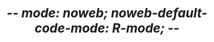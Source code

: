 % -*- mode: noweb; noweb-default-code-mode: R-mode; -*-
\documentclass[english, a4paper, 10pt, headings=small, DIV11]{scrartcl}
\usepackage[utf8]{inputenc} % Sweave doesn't find the encoding definition in vignettes.defs
\SweaveInput{vignettes.defs}
\SweaveOpts{prefix.string=plotting-fig-}
\usepackage{longtable}
\usepackage{array}

\hypersetup{pdftitle={plotting},
 pdfauthor={C. Beleites},
 pdfsubject={Introduction on the hyperSpec plotting functions},
 pdfkeywords={hyperSpec}}

% \VignetteIndexEntry{plotting: graphical manual of hyperSpec's plotting functions}
% \VignetteKeywords{hyperspec}
% \VignettePackage{hyperSpec}
% \VignetteDepends{latticeExtra, tripack, deldir, rgl, ggplot2}

\newcommand{\plottab}[2]{
\vspace{1ex}\tabularnewline
  \multicolumn{2}{l}{\textbf{#1}}\tabularnewline\nopagebreak
\vtop{%
  \vskip-0.9\baselineskip
  \hbox{%
    \includegraphics[width = .40\textwidth]{plotting-fig--#2}%
  }%
} &
}
\begin{document}
\SweaveOpts{concordance=TRUE}
\newlength{\plotcol}
\newlength{\textcol}
\setlength{\plotcol}{0.4\textwidth}
\setlength{\textcol}{\textwidth}
\addtolength{\textcol}{-\plotcol}
\title{\Rpackage{hyperSpec} Plotting functions }
\maketitle
% \warnbox{Vignette under Development}{
% This file is currently undergoing a thorough revision. Changes may happen frequently.
% }
\warnbox{Reproducing the Examples in this Vignette}{
All spectra used in this manual are installed automatically with \phy.

Note that some definitions are executed in \texttt{vignette.defs}, and others invisibly at the
beginning of the file in order to have the code as similar as possible to interactive sessions.
}

\tableofcontents{}

\warnbox[blue!50!black]{Suggested Packages}{
\begin{labeling}{latticeExtra}
<<check-required, echo = FALSE, results = tex>>=
msg <- function (...) system (sprintf ("echo '%s'", paste (...)))

required.pkgs <- c("latticeExtra", "deldir", "rgl", "ggplot2")

dummies <- check.req.pkg ("latticeExtra", griderrors = "panel.levelplot.points",
                          hynsgrid = "plotvoronoi")
for (i in seq_along (dummies))
  eval (dummies [[i]])

check.req.pkg ("deldir", hynsgrid = "plotvoronoi")

for (p in required.pkgs [! required.pkgs %in% c("latticeExtra", "deldir")])
  check.req.pkg (p, donothing = "")
@
\end{labeling}
In addition \Rpackage{tripack}, and \Rpackage{latticist} are mentioned, but not
used in this vignette.
}
\section*{Preliminary Calculations}
For some plots of the \Robject{chondro} dataset, the pre-processed spectra and their cluster
averages $\pm$ one standard deviation are more suitable:
<<preproc-chondro>>=
chondro.preproc <- chondro - spc.fit.poly.below (chondro)
chondro.preproc <- chondro.preproc / rowMeans (chondro)
chondro.preproc <- chondro.preproc - quantile (chondro.preproc, 0.05)

cluster.cols <- c ("dark blue", "orange", "#C02020")
cluster.meansd <- aggregate (chondro.preproc, chondro$clusters, mean_pm_sd)
cluster.means  <- aggregate (chondro.preproc, chondro$clusters, mean)
@
For details about the pre-processing, please refer to the example work flow in \verb+vignette ("chondro")+, or the help \verb+? chondro+.

\section{Predefined functions}
\Rpackage{hyperSpec} comes with 6 major predefined plotting functions.

\begin{labeling}{\Rfunction{levelplot}}
\item[\Rfunction{plot}] main switchyard for most plotting tasks
\item[\Rfunction{levelplot}] \chy has a method for \Rpackage{lattice}\Sexpr{cite.pkg ("lattice")} function \Rfunction{levelplot}
\vspace*{1em}
\item[\Rfunction{plotspc}] plots spectra
\item[\Rfunction{plotmat}] plots the spectra matrix
\item[\Rfunction{plotc}] calibration plot, time series, depth profile\\
  \Rfunction{plotc} is a \Rpackage{lattice} function
\item[\Rfunction{plotmap}] more specialized version of \Rfunction{levelplot} for map or image plots.\\
  \Rfunction{plotmap} is a \Rpackage{lattice} function
\item[\Rfunction{plotvoronoi}] more specialized version of \Rfunction{plotmap} that produces Voronoi tesselations.\\
  \Rfunction{plotvoronoi} is a \Rpackage{lattice} function
\end{labeling}

\Rcode{plotmap}, \Rfunction{plotvoronoi}, and \Rcode{levelplot} are \Rpackage{lattice} functions.
Therefore, in loops, functions, Sweave chunks, etc. the lattice object needs to be printed explicitly
by e.\,g. \Rcode{print (plotmap (object))}
(\href{http://cran.r-project.org/doc/FAQ/R-FAQ.html#Why-do-lattice_002ftrellis-graphics-not-work_003f}{R
  FAQ: Why do lattice/trellis graphics not work?}).


\setkeys{Gin}{width = \textwidth}

\begin{longtable}{@{}p{\plotcol} p{\textcol}}
\plottab{plotspc}{plotspc}
plots the spectra, \ie the intensities \Rcode{\$spc} over the wavelengths \Rcode{@wavelength}.
<<plotspc, fig = TRUE, width = 4, height = 2.6, include = FALSE >>=
plotspc (flu)
@
\\
\plottab{plotmat}{plotmat-flu}
plots the spectra, \ie the colour coded intensities \Rcode{\$spc} over the wavelengths \Rcode{@wavelength} and the row number.
<<plotmat-flu, fig = TRUE, width = 4, height = 2.6, include = FALSE >>=
plotmat (flu)
@
\\\plottab{plotc}{plotflu}
    plots an intensity over a single other data column, \eg
    \begin{itemize}
    \item calibration
    \item time series
    \item depth profile
    \end{itemize}
<<plotflu, fig = TRUE, width = 4, height = 2.6,include = FALSE >>=
plotc (flu)
@
\\
\plottab{levelplot}{levelplot}
  plots a false colour map, defined by a formula.
<<levelplot, fig = TRUE, width = 4, height = 2.6,include = FALSE >>=
levelplot (spc ~ x * y, chondro, aspect = "iso")
@
Warning: \verb+Only first wavelength is used for plotting+
\\
\plottab{plotmap}{plotmap}
  \Rfunction{plotmap} is a specialized version of \Rfunction{levelplot}. It uses a single value (\eg average intensity or cluster membership) over two data columns (default \Rcode{\$x} and \Rcode{\$y})
<<plotmap, fig = TRUE, width = 4, height = 2.6,include = FALSE >>=
plotmap (chondro)
@
\\
\plottab{plotvoronoi}{voronoi}
  Function \Rfunction{plotvoronoi} is a special version of \Rfunction{plotmap} that produces Voronoi diagram of the hyperSpec object.
<<voronoi, fig = TRUE, width = 4, height = 2.6,include = FALSE >>=
plotvoronoi (sample (chondro, 300), clusters ~ x * y)
@
\end{longtable}


% \begin{description}
% %\setlength{\labelwidth}{2.5cm}
% %\setlength{\itemindent}{1.7cm}

% \item [{\Rcode{plotmap}}] plots a false colour map: a single value (e.\,g. average intensity or
%    cluster membership) over two data columns (default \Rcode{\$x} and \Rcode{\$y}).
% \item [{\Rcode{plotc}}] plots a time series or calibration plot: e.\,g. an intensity over a single % other data column (like concentration, depth, or time).
% \end{description}

\section{Arguments for \Rmethod{plot} }
\label{sec:argum-rmeth}
\chy 's \Rfunction{plot} method uses its second argument to determine which of the
 specialized plots to produce. This allows some handy abbreviations.
 All further arguments are handed over to the function actually producing the plot.

%\begin{tabular}{@{}p{.45\textwidth} p{.55\textwidth}}
\begin{longtable}{@{}p{\plotcol} p{\textcol}}
\plottab{plot (x, \textquotedbl{}spc\textquotedbl{})}{plotspcflu}
is equivalent to \Rcode{plotspc (flu)}
<<plotspcflu, fig = TRUE, width = 4, height = 2.6,include = FALSE >>=
plot (flu, "spc")
@
\\
 \plottab{plot (x, \textquotedbl{}spcmeansd\textquotedbl{})}{plotchomean}
plots mean spectrum $\pm$ 1 standard deviation
<<plotchomean, fig = TRUE, width = 4, height = 2.6,include = FALSE >>=
plot (chondro.preproc, "spcmeansd")
@
\\
\plottab{plot (x, \textquotedbl{}spcprctile\textquotedbl{})}{plotchoprctl}%
plots median, 16\textsuperscript{th} and 84\textsuperscript{th} percentile for each wavelength. For
Gaussian distributed data, 16\textsuperscript{th}, 50\textsuperscript{th} and 84\textsuperscript{th}
percentile are equal to mean $\pm$ standard deviation. Spectroscopic data frequently are not Gaussian
distributed. The percentiles give a better idea of the true distribution. They are also less
sensitive to outliers.
<<plotchoprctl, fig = TRUE, width = 4, height = 2.6,include = FALSE >>=
plot (chondro.preproc, "spcprctile")
@
\\
\plottab{plot (x, \textquotedbl{}spcprctl5\textquotedbl{})}{plotchoprctl5}
like \Rcode{\textquotedbl{}spcprctl\textquotedbl{}} plus 5\textsuperscript{th} and 95\textsuperscript{th}percentile.
<<plotchoprctl5, fig = TRUE, width = 4, height = 2.6,include = FALSE >>=
plot (chondro.preproc, "spcprctl5")
@
\\
\plottab{plot (x, \textquotedbl{}c\textquotedbl{})}{plotflu2}
<<plotflu2, fig = TRUE, width = 4, height = 2.6,include = FALSE >>=
plot (flu, "c")
@
is equivalent to \Rcode{plotc (flu)}
\\
\plottab{plot (x, \textquotedbl{}ts\textquotedbl{})}{plotts}
plots a time series plot
<<plotts, fig = TRUE, width = 4, height = 2.6,include = FALSE >>=
plot (laser [,, 405], "ts")
@
equivalent to \Rcode{plotc (laser, spc \textasciitilde ~t)}
\\
\plottab{plot (x, \textquotedbl{}depth\textquotedbl{})}{plotdepth}
plots a depth profile plot
<<plotdepth, fig = TRUE, width = 4, height = 2.6,include = FALSE >>=
depth.profile <- new ("hyperSpec",
    spc = as.matrix (rnorm (20) + 1:20),
    data = data.frame (z = 1 : 20),
    labels = list (spc = "I / a.u.",
       z = expression (`/` (z, mu*m)),
       .wavelength = expression (lambda)))
plot (depth.profile, "depth")
@
the same as \Rcode{plotc (laser, spc \textasciitilde ~z)}
\\
\plottab{plot (x, \textquotedbl{}mat\textquotedbl{})}{plotmat}
plots the spectra matrix.
<<plotmat, fig = TRUE, width = 4, height = 2.6,include = FALSE >>=
plot (laser, "mat")
@
Equivalent to
<<include = FALSE>>=
plotmat (laser)
@
A lattice alternative is:
<<include = FALSE>>=
levelplot (spc ~ .wavelength * .row, laser)
@
\\
\plottab{plot (x, \textquotedbl{}map\textquotedbl{})}{plotmapcho2}
is equivalent to \Rcode{plotmap (chondro)}
<<plotmapcho2, fig = TRUE, width = 4, height = 2.6,include = FALSE >>=
plot (chondro, "map")
@
\\
\plottab{plot (x, \textquotedbl{}voronoi\textquotedbl{})}{plotvoronoi}
<<plotvoronoi, fig = TRUE, width = 4, height = 2.6,include = FALSE >>=
plot (sample (chondro, 300), "voronoi")
@
See \Rfunction{plotvoronoi}
\end{longtable}

\section{Spectra}\mFun{\Rfunction{plotspc}}

\Rfunction{plotspc} offers a variety of parameters for customized
plots. To plot ...
\begin{longtable}{@{}p{\plotcol} p{\textcol}}
  \plottab{particular wavelength range}{wavelength} if only one wavelength range is needed, the
  extract command (see \verb+vignette ("introduction")+) is handiest:
<<wavelength, fig = TRUE, width = 4, height = 2.6,include = FALSE >>=
plotspc (paracetamol [,, 700 ~ 1200])
@ Numbers connected with the tilde (\verb+~+) are interpreted as having the same units as the
wavelengths. If \Rcode{wl.range} already contains indices use \Rcode{wl.index = TRUE}.
\\
\plottab{more wavelength ranges}{wavelength-2} use \Rcode{wl.range = list (600 \textasciitilde{}
  1800, 2800 \textasciitilde{} 3100)}.  Cut the wavelength axis appropriately with \Rcode{xoffset =
  750}
<<wavelength-2, fig = TRUE, width = 4, height = 2.6,include = FALSE >>=
plotspc (paracetamol,
         wl.range = c (300 ~ 1800, 2800 ~ max),
         xoffset = 750)
@
%
If available, the package \Rpackage{plotrix}\Sexpr{cite.pkg("plotrix")} is used to produce the cut
mark.
\\
\plottab{with reversed abscissa}{abscissa} use \Rcode{wl.reverse = TRUE}
<<abscissa, fig = TRUE, width = 4, height = 2.6,include = FALSE >>=
plotspc (paracetamol, wl.reverse = TRUE )
@
\\
\plottab{in different colours}{colours}
use \Rcode{col = vector.of.colours}
<<colours, fig = TRUE, width = 4, height = 2.6,include = FALSE >>=
plotspc (flu, col = matlab.dark.palette (6))
@
\\
\plottab{dots instead of lines }{dots}
use \Rcode{lines.args = list (pch = 20, type = \textquotedbl{}p\textquotedbl{})}
<<dots, fig = TRUE, width = 4, height = 2.6,include = FALSE >>=
plotspc (paracetamol [,, 2800 ~ 3200],
         lines.args = list (pch = 20, type = "p"))
@
\\
\plottab{mass spectra }{mass}
use \Rcode{lines.args = list (type = \textquotedbl{}h\textquotedbl{})}
<<mass, fig = TRUE, width = 4, height = 2.6,include = FALSE >>=
plot (barbiturates [[1]], lines.args = list (type = "h"))
@
\\
\plottab{more spectra into an existing plot}{add}
use \Rcode{add = TRUE}
<<add, fig = TRUE, width = 4, height = 2.6,include = FALSE >>=
plotspc (chondro [ 30,,])
plotspc (chondro [300,,], add = TRUE, col = "blue")
@
\\
\plottab{Summary characteristics}{sd} \Rfunarg{func} may be used to calculate summary
characteristics prior to plotting. To plot \eg the standard deviation of the spectra, use:
<<sd, fig = TRUE, width = 4, height = 2.6,include = FALSE >>=
plotspc (chondro.preproc, func = sd)
@
\\
\plottab{with different line at $I =0$}{diffline}
\Rfunarg{zeroline} takes a list with parameters to \Rfunction{abline},
\Rcode{NA} suppresses the line.
<<diffline, fig = TRUE, width = 4, height = 2.6,include = FALSE >>=
plotspc (paracetamol,
         zeroline = list (col = "red"))
@
\\
\plottab{adding to a spectra plot}{add-line} \Rfunction{plotspc} uses base graphics. After plotting
the spectra, more content may be added to the graphic by \Rfunction{abline}, \Rfunction{lines}, \Rfunction{points}, etc.
<<add-line, fig = TRUE, width = 4, height = 2.6,include = FALSE >>=
plot (laser, "spcmeansd")
abline (v = c(405.0063, 405.1121, 405.2885, 405.3591),
        col = c("black", "blue", "red", "darkgreen"))
@
\end{longtable}

\subsection{Stacked spectra}
\label{sec:stacked-spectra}

\begin{longtable}{@{}p{\plotcol} p{\textcol}}
\plottab{stacked}{stacked1}
use \Rcode{stacked = TRUE}
<<stacked1, fig = TRUE, width = 4, height = 2.6,include = FALSE >>=
plotspc (cluster.means,
         col = cluster.cols,
         stacked = TRUE)
@
\\
\plottab{Stacking groups of spectra}{stacked2} The spectra to be stacked can be grouped:
\Rcode{stacked = \emph{factor}}. Alternatively, the name of the grouping extra data column can be
used:
<<stacked2, fig = TRUE, width = 4, height = 2.6,include = FALSE >>=
plot (cluster.meansd,
      stacked = ".aggregate",
      fill = ".aggregate",
      col = cluster.cols)
@
\\
\plottab{Manually giving yoffset}{stacked3}
Stacking values can also be given manually as numeric values in \Rfunarg{yoffset}:
<<stacked3, fig = TRUE, width = 4, height = 2.6,include = FALSE >>=
plotspc (cluster.meansd,
         yoffset = rep (0:2, each = 3),
         col = rep (cluster.cols, each = 3))
@
\\
\plottab{Dense stacking}{stacked4}
To obtain a denser stacking:
<<stacked4, fig = TRUE, width = 4, height = 2.6,include = FALSE >>=
yoffsets <- apply (cluster.means [[]], 2, diff)
yoffsets <- - apply (yoffsets, 1, min)
plot (cluster.means, yoffset = c (0, cumsum (yoffsets)),
      col = cluster.cols)
@
\\
\plottab{Elaborate example}{stacked5}
<<stacked5, fig = TRUE, width = 4, height = 2.6,include = FALSE >>=
yoffset <- apply (chondro.preproc, 2, quantile, c(0.05, 0.95))
yoffset <- range (yoffset)
plot(chondro.preproc[1],
     plot.args = list (ylim = c (0, 2) * yoffset),
     lines.args = list( type = "n"))
yoffset <- (0:1) * diff (yoffset)
for (i in 1 : 3){
  plot(chondro.preproc, "spcprctl5", yoffset = yoffset [i],
       col = "gray", add = TRUE)
  plot (chondro.preproc [i], yoffset = yoffset [i],
        col = matlab.dark.palette (3) [i], add = TRUE,
        lines.args = list (lwd = 2))
}
@
\end{longtable}

\Rfunction{plotspc} allows fine grained customization of almost all aspects of the plot. This is
possible by giving arguments to the functions that actually perform the plotting \Rfunction{plot} for
setting up the plot area, \Rfunction{lines} for the plotting of the lines, \Rfunction{axis} for the
axes, etc. The arguments for these functions should be given in lists as \Rfunarg{plot.args},
\Rfunarg{lines.args}, \Rfunarg{axis.args}, etc.

\section{Calibration Plots, (Depth) Profiles, and Time Series Plots}\mFun{\Rfunction{plotc}}


\subsection{Calibration plots}
\label{sec:line-calibr-plots}

\begin{longtable}{@{}p{\plotcol} p{\textcol}}
\plottab{Intensities over concentration}{lin-cal-1}
Plotting the Intensities of one wavelength over the concentration for univariate calibration:
<<lin-cal-1, fig = TRUE, width = 4, height = 2.6,include = FALSE>>=
plotc (flu [,, 450])
@
The default is to use the first intensity only.
\\
\plottab{Summary Intensities over concentration}{lin-cal-3}
A function to compute a summary of the intensities before drawing can be used:
<<lin-cal-3, fig = TRUE, width = 4, height = 2.6,include = FALSE>>=
plotc (flu, func = range, groups = .wavelength)
@
If \Rfunction{func} returns more than one value, the different results are accessible by
\verb+.wavelength+.
\\
\plottab{Conditioning: plotting more traces separately}{plotc2}
<<plotc2, fig = TRUE, width = 4, height = 2.6,include = FALSE>>=
plotc (flu [,, c (405, 445)], spc ~ c | .wavelength,
       cex = .3, scales = list (alternating = c(1, 1)))
@
\\
\plottab{Grouping: plot more traces in one panel}{plotc3}
<<plotc3, fig = TRUE, width = 4, height = 2.6,include = FALSE>>=
 plotc (flu [,, c (405, 445)], groups = .wavelength)
@
\\
\plottab{Changing Axis Labels (and other parameters)}{lin-cal-4}
Arguments for \Rfunction{xyplot} can be given to \Rfunction{plotc}:
<<lin-cal-4, fig = TRUE, width = 4, height = 2.6,include = FALSE>>=
plotc (flu [,, 450],
       ylab = expression (I ["450 nm"] / a.u.),
       xlim = range (0, flu$c + .01),
       ylim = range (0, flu$spc + 10),
       pch = 4)
@
\\
\plottab{Adding things to the plot: customized panel function}{lin-cal-5}
As \Rfunction{plotc} uses the \Rpackage{lattice} function \Rfunction{xyplot}, additions to
the plot must be made via the panel function:
<<lincal-panel>>=
panelcalibration <- function (x, y, ..., clim = range (x), level = .95) {
  panel.xyplot (x, y, ...)
  lm <- lm (y ~ x)
  panel.abline (coef (lm), ...)
  cx <- seq (clim [1], clim [2], length.out = 50)
  cy <- predict (lm, data.frame (x = cx),
                 interval = "confidence",
                 level = level)
  panel.lines (cx, cy [,2], col = "gray")
  panel.lines (cx, cy [,3], col = "gray")
}
@
<<lin-cal-5, fig = TRUE, width = 4, height = 2.6,include = FALSE>>=
plotc (flu [,,405], panel = panelcalibration,
       pch = 4, clim = c (0, 0.35), level = .99)
@
\end{longtable}
%\pagebreak
\subsection{Time series and other Plots of the Type Intensity-over-Something}
\label{sec:time-series}

\begin{longtable}{@{}p{\plotcol} p{\textcol}}
\plottab{Abscissae other than c}{plotc4}
 Other abscissae may be specified by explicitly giving the model formula:
<<plotc4, fig = TRUE, width = 4, height = 2.6,include = FALSE>>=
 plotc (laser [,, c(405.0063, 405.1121, 405.2885, 405.3591)],
        spc ~ t,
        groups = .wavelength,
        type = "b",
        col = c ("black", "blue", "red", "darkgreen"))
@
\end{longtable}

\section{Levelplot}
\label{sec:levelplot}

\phy's \Rmethod{levelplot} can use two  special column names:
\begin{labeling}{.wavelength}
\item[.wavelength] for the wavelengths
\item[.row] for the row index (\ie spectrum number) in the data
\end{labeling}

Besides that, it behaves exactly like \Rmethod{levelplot}. Particularly, the data is given as the \emph{second} argument:
\begin{longtable}{@{}p{\plotcol} p{\textcol}}
\plottab{levelplot}{levelplot}
<<levelplot, fig = TRUE, width = 4, height = 2.6,include = FALSE>>=
 levelplot (spc ~ x * y, chondro)
@
\\
\plottab{factors as z}{levelplot-factor}
If the colour-coded value is a factor, the display is adjusted to this fact:
<<levelplot-factor, fig = TRUE, width = 4, height = 2.6,include = FALSE>>=
 levelplot (clusters ~ x * y, chondro)
@
\\
\end{longtable}

\section{Spectra Matrix}
\label{sec:plotmat}
It is often useful to plot the spectra against an additional coordinate, \eg the time for time
series, the depth for depth profiles, etc.

This can be done by \Rcode{plot (object, "mat")}. The actual plotting is done by \Rfunction{image},
but \Rfunction{levelplot} can produce spectra matrix plots as well and these plots can be grouped or
conditioned.

\begin{longtable}{@{}p{\plotcol} p{\textcol}}
\plottab{different palette}{plotmat1}
<<>>=
plot (laser, "mat", col = heat.colors (20))
@
is the same as
<<plotmat1, fig = TRUE, width = 4, height = 2.6,include = FALSE >>=
plotmat (laser, col = heat.colors (20))
@
\\
\plottab{different y axis}{plotmat1a}
 Using a different extra data column for the y axis:
<<plotmat1a, fig = TRUE, width = 4, height = 2.6,include = FALSE >>=
plotmat (laser, y = "t")
@
alternatively, y values and axis label can be given separately.
<<>>=
plotmat (laser, y = laser$t, ylab = labels (laser, "t"))
@
\\
\plottab{contour lines}{plotmat2}
Contour lines may be added:
<<plotmat2, fig = TRUE, width = 4, height = 2.6,include = FALSE >>=
plotmat (flu, col = matlab.dark.palette (20))
plotmat (flu, col = "white",
         contour = TRUE, add = TRUE)
@
\\
\plottab{colour-coded points: \Rfunction{levelplot} with special panel function}{plotmap-barb}
<<plotmap-barb, fig = TRUE, width = 4, height = 2.6,include = FALSE >>=
require ("latticeExtra")
barb <- do.call (collapse, barbiturates[1:50])
barb <- orderwl (barb)
levelplot (spc ~ .wavelength * z, barb,
           panel = panel.levelplot.points,
           cex = .33, col.symbol = NA,
           col.regions = matlab.palette)
@
\end{longtable}


\section{False-Colour Maps: \Rfunction{plotmap}}

\Rfunction{plotmap} is a specialized version of \Rfunction{levelplot}. The spectral intensities may
be summarized by a function before plotting (default: \Rfunction{mean}). The same scale is
used for x and y axes (\Rfunarg{aspect = "iso"}).
\begin{longtable}{@{}p{\plotcol} p{\textcol}}
 \plottab{plotting map}{plotmap-clu}
<<plotmap-chondro, fig = TRUE, width = 4, height = 2.6,include = FALSE >>=
plotmap (chondro)
@
\\
 \plottab{plotting maps with other than x and y}{plotmap-yx}
 specify the colour-coded variable, abscissa and ordinate as formula:
\Rcode{colour.coded \textasciitilde\ abscissa * ordinate}
<<plotmap-yx, fig = TRUE, width = 4, height = 2.6,include = FALSE >>=
plotmap (chondro, spc ~ y * x)
@
\\
\plottab{colour-coded factors}{plotmap-clu}
<<plotmap-clu, fig = TRUE, width = 4, height = 2.6,include = FALSE >>=
plotmap (chondro, clusters ~ x * y)
@
If the colour-coded variable is a factor, each level gets its own colour, and the legend is labeled
accordingly.
\\
\plottab{different palette}{plotmap-col}
To plot with a different palette, use argument \Rcode{col.regions}.
<<plotmap-col, fig = TRUE, width = 4, height = 2.6,include = FALSE >>=
plotmap (chondro, clusters ~ x * y,
                col.regions = cluster.cols)
@
\end{longtable}

\textbf{Fine tuning \Rfunction{lattice} parameters}\\

The plotting of color maps is done via R package \Rfunction{lattice} (aka Trellis graphic approach),
which is highly customizable. Use \Rfunction{trellis.par.get} and
\Rfunction{trellis.par.set} to get/set the settings for the current graphics device.

<<lattice-params, fig = FALSE >>=
my.theme = trellis.par.get()
names(my.theme)       # note how many parameters are tunable
@

Any of these parameters can be fine-tuned to produce the desired output. For example,
parameter \Rcode{my.theme\$region} is responsible for the appearance of color maps,
and it contains elements \Rcode{\$alpha} and \Rcode{\$col}. By changing this parameters
you can create your own theme for plotting and pass it to the plotting function
via \Rcode{par.settings}.

\begin{longtable}{@{}p{\plotcol} p{\textcol}}
\plottab{changed palette}{plotmap-col-default}
This plot uses a customized lattice theme.
<<plotmap-col-default, fig = TRUE, width = 4, height = 2.6, include = FALSE >>=
my.theme$regions$col = grDevices::terrain.colors
plotmap (chondro, par.settings = my.theme)
@
\end{longtable}

It is possible to \textbf{persistently} (i.e. inside of the current R session) set
\Rfunction{lattice} parameters, so they would apply to all further plots.
This is done via a call to \Rcode{trellis.par.set}, for example
\Rcode{trellis.par.set(my.theme)}.

The current settings can be visualized via a call to \Rfunction{show.settings()}

\begin{longtable}{@{}p{\plotcol} p{\textcol}}
\plottab{show current lattice settings}{lattice-settings}
<<lattice-settings, fig = TRUE, width = 8, height = 6, include = FALSE, echo = FALSE >>=
show.settings(my.theme)
@
<<lattice-settings-dummy, fig = FALSE >>=
# Display current trellis parameters
show.settings()
@
\end{longtable}

An overview of different color palettes, and ways to create your own, can be found
in the \textbf{R color cheatsheet}.

\begin{longtable}{@{}p{\plotcol} p{\textcol}}
\plottab{defined wavelengths}{plotmap-wave}
To plot a map of the average intensity at particular wavelengths use extraction:
<<plotmap-wave, fig = TRUE, width = 4, height = 2.6,include = FALSE >>=
plotmap (chondro.preproc [, , c(728, 782, 1098,
                                1240, 1482, 1577)],
         col.regions = matlab.palette)
@
\\
\plottab{Conditioning}{plotmap-pca}
<<plotmap-pca, fig = TRUE, width = 4, height = 2.6,include = FALSE >>=
plotmap (chondro,
         spc ~ y * x | x > 5,
         col.regions = matlab.palette(20))
@
\\
\plottab{Conditioning on \Rcode{.wavelength}}{plotmap-pca2} %
\Rfunction{plotmap} automatically applies the function in \Rfunarg{func} before plotting. This
defaults to the \Rfunction{mean}. In order to suppress this, use \Rcode{func = NULL}. This allows
conditioning on the wavelengths.

To plot \eg the first two score maps of a principal component analysis:
<<plotmap-pca2, fig = TRUE, width = 4, height = 2.6,include = FALSE >>=
pca <- prcomp (~ spc, data = chondro.preproc$.)
scores <- decomposition (chondro, pca$x,
                         label.wavelength = "PC",
                         label.spc = "score /  a.u.")
plotmap (scores [,,1:2],
         spc ~ y * x | as.factor(.wavelength),
         func = NULL,
         col.regions = matlab.palette(20))
@
\\
\plottab{Conditioning on \Rcode{.wavelength} II}{plotmap-pca3}
Alternatively, use \Rfunction{levelplot} directly:
<<plotmap-pca3, fig = TRUE, width = 4, height = 2.6,include = FALSE >>=
levelplot (spc ~ y * x | as.factor(.wavelength),
           scores [,,1:2],
           aspect = "iso",
           col.regions = matlab.palette(20))
@
\\
\plottab{Voronoi plot}{voronoi-2}
<<voronoi-2, fig = TRUE, width = 4, height = 2.6,include = FALSE >>=
plotvoronoi (sample (chondro, 300), clusters ~ x * y,
             col.regions = matlab.palette(20))
@
%
Voronoi uses \Rfunction{panel.voronoi} from
\Rpackage{latticeExtra}\Sexpr{cite.pkg("latticeExtra")}. The tesselation is calculated by default
using \Rpackage{deldir}\Sexpr{cite.pkg("deldir")}, but \Rpackage{tripack}\Sexpr{cite.pkg("tripack")}
can also be used. \Rpackage{tripack} seems to faster in general, but may ``hang'' with certain data
sets (particularly regular grids with missing spectra as in this example). Furthermore, it is not
FOSS (free and open source software), so users are kindly asked to review \Rpackage{tripack}'s license before using it.
\\
\plottab{Mark missing spectra}{missing} If the spectra come from a rectangular grid, missing
positions can be marked with this panel function:
<<missing, fig = TRUE, width = 4, height = 2.6,include = FALSE >>=
mark.missing <- function (x, y, z, ...){
  panel.levelplot (x, y, z, ...)

  miss <- expand.grid (x = unique (x), y = unique (y))
  miss <- merge (miss, data.frame (x, y, TRUE),
                 all.x = TRUE)
  miss <- miss [is.na (miss[, 3]),]
  panel.xyplot (miss [, 1], miss [, 2], pch = 4, ...)
}

plotmap (sample (chondro, length(chondro) - 20),
         col.regions = matlab.palette(20),
         col = "black",
         panel = mark.missing)
@
\end{longtable}
\textbf{Unevenly spaced measurement grid}\\
The panel function used by \Rfunction{plotmap} defaults to \Rfunction{panel.levelplot.raster} which assumes an evenly spaced measurement grid.
Even if the spectra are measured on a nominally evenly spaced grid, the actual stage position may be slightly varying due to positioning inaccuracy and some manufacturers (e.\,g. Kaiser) record the position reported by the stage rather than the position requested by the stage control.
\begin{longtable}{@{}p{\plotcol} p{\textcol}}
\plottab{}{uneven-I}This leads to weird looking output with holes, and possibly wrong columns:
<<uneven-prep, echo=FALSE, results=hide>>=
uneven <- chondro
uneven$x <- uneven$x + round (rnorm (nrow (uneven), sd = 0.05), digits = 1)
uneven$y <- uneven$y + round (rnorm (nrow (uneven), sd = 0.05), digits = 1)
@
<<uneven-I, fig = TRUE, width = 4, height = 2.6,include = FALSE >>=
plotmap (uneven)
@
The symptom of this situation are warnings about values in x and/or y not being equispaced; and that the output therefore may be wrong.
\\\plottab{}{uneven-II} One possibility to obtain a correct map is using \Rfunction{plotvoronoi} instead which will construct a mosaic-like image with the respective ``pixel'' areas being centered around the actually recorded \texttt{\$x} and \texttt{\$y} position:
<<uneven-II, fig = TRUE, width = 4, height = 2.6,include = FALSE >>=
plotvoronoi (uneven)
@
\\\plottab{}{uneven-III} Another possibility that underlines a point shape of the measurements is switching to \Rfunction{latticeExtra::panel.levelplot.points}:
<<uneven-III, fig = TRUE, width = 4, height = 2.6,include = FALSE >>=
plotmap (uneven, panel = panel.levelplot.points,
				 cex = 0.75, col.symbol=NA)
@
\\\plottab{}{uneven-IV} Alternatively, the measurement raster positions can be rounded to their nominal raster, e.\,g.:
<<uneven-IV, fig = TRUE, width = 4, height = 2.6,include = FALSE >>=
rx <- makeraster (uneven$x, start = -11.55, d = 1, tol = 0.3)
uneven$x <- rx$x
ry <- makeraster (uneven$y, start = -4.77, d = 1, tol = 0.3)
uneven$y <- ry$x
plotmap (uneven)
@
\end{longtable}




\section{3D plots (with \Rpackage{rgl})}
\label{sec:3-d}
\begin{longtable}{@{}p{\plotcol} p{\textcol}}
  \vspace{1ex}\tabularnewline
%  \multicolumn{2}{l}{\}}\tabularnewline\nopagebreak
\vtop{%
  \vskip-0.9\baselineskip
  \hbox{%
    \includegraphics[width = .40\textwidth]{fig-3D}%
  }%
} &
\Rpackage{rgl}\Sexpr{cite.pkg("rgl")} offers fast 3d
  plotting in R. As \Rpackage{rgl}'s axis annotations are sometimes awkward, they may better be set
  manually:
<<rgl-plot, eval = FALSE>>=  evaluation in rgl-do
laser <- laser [,,404.8 ~ 405.6] / 10000
laser$t <- laser$t / 3600
cols <- rep (matlab.palette (nrow (laser)), nwl (laser))
surface3d (y = wl (laser), x = laser$t,
           z = laser$spc, col =  cols)
aspect3d (c (1, 1, 0.25))
axes3d (c ('x+-', 'y--', 'z--'))
axes3d ('y--', nticks = 25, labels= FALSE)
mtext3d ("t / h", 'x+-', line = 2.5)
mtext3d ("lambda / nm", 'y--', line = 2.5)
mtext3d ("I / a.u.", edge = 'z--', line = 2.5)
@
\end{longtable}
<<rgl-do, echo = FALSE, results = hide>>=
  if (require (rgl)){
    open3d (windowRect=c(20,20,600, 350))  # this is needed only for automatically
                                        # producing the snapshot
<<rgl-plot>>
     par3d (userMatrix = matrix (c (-0.52,  0.4, -0.75, 0,
                                    -0.85, -0.28, 0.44, 0,
                                    -0.04,  0.87, 0.49, 0,
                                    -0.75,  0.75,     0, 1), ncol = 4L),
            scale = c (2.75, 5, 0.175),
            windowRect = c(20L, 50L, 520L, 330L),
            zoom = 0.75)
    rgl.snapshot ("fig-3D.png", fmt="png", top=TRUE )
    rgl.quit ()
  } else {
    png ("fig-3D.png")
    ploterrormsg ("", "rgl")
    dev.off ()
  }
@



\section{Using \Rpackage{ggplot2} with \phy objects}
\label{sec:ggplot2}
\chy objects do not yet directly support plotting with \Rpackage{ggplot2}
\Sexpr{cite.pkg("ggplot2")}. Nevertheless, \Rpackage{ggplot2} graphics can easily be obtained, and \texttt{qplot*} equivalents to plotspc and plotmap are defined:

\begin{longtable}{@{}p{\plotcol} p{\textcol}}
  \plottab{plot spectra with \Rfunction{as.long.df}}{ggplotspc}
<<ggplotspc, eval = FALSE>>=
qplotspc (flu) + aes (colour = c)
@
\\
\plottab{Map with \Rpackage{ggplot2}}{ggplotmap}
<<ggplotmap, eval = FALSE>>=
qplotmap (chondro) +
  scale_fill_gradientn ("spc", colours = matlab.palette ())
@
\\
The two special columns \Rcode{.wavelength} and \Rcode{.rownames} contain the wavelength axis and
allow to distinguish the spectra.
\end{longtable}

For more general plotting, \Rfunction{as.long.df} transforms a \chy object into a long-form \df that is suitable for
\Rfunction{qplot}, while \Rfunction{as.t.df} produces a \df where each spectrum is one column, and an additional first column gives the wavelength (see ``plotting mean $\pm$ sd'' below for an example).
Long \df{}s can be \emph{very} memory consuming as they are of size $nrow \cdot
nwl \times (ncol + 2)$ with respect to the dimensions of the \chy object. Thus, \eg the
\Robject{chondro} data set (\Sexpr{round (object.size (chondro) / 1048576, digits = 0)}\,MB) as \chy
object) needs
\Sexpr{round (object.size (as.long.df (chondro, rownames = TRUE)) / 1048576, digits = 0)}\,MB as
long-format \df. It is therefore highly recommended to calculate the particular data to be plotted
beforehand.

\begin{longtable}{@{}p{\plotcol} p{\textcol}}
\plottab{Mean $\pm$ standard deviation with \Rpackage{ggplot2}}{ggplotmeansd}
<<ggplotmeansd, eval = FALSE>>=
qplotspc (mean (chondro)) +
geom_ribbon (aes (ymin = mean + sd,
                  ymax = mean - sd,
                  y = 0, group = NA),
             alpha = 0.25,
             data = as.t.df (mean_sd (chondro)))
@
Note that \Rfunction{qpotspc} specifies aesthetics \texttt{y = spc} and \texttt{groups = .rownames}, which do not have corresponding columns in the \texttt{data.frame} returned by \Rfunction{as.t.df}. These aesthetics must therefore be set manually in the aesthetics definition in \Rfunction{geom\_ribbon} (or any other \Rfunction{geom\_} that uses \Rfunction{as.t.df}). Otherwise, errors occur that object \texttt{spc} (and/or \texttt{.rownames}) cannot be found.
\\\plottab{Cut spectra with \Rpackage{ggplot2}}{ggplotspccut} %
Cut axes can be implemented by faceting:
<<ggplotspccut, eval = FALSE>>=
qplotspc (paracetamol / 1e4,
          wl.range = c( min ~ 1800, 2800 ~ max)) +
	  scale_x_continuous (breaks = seq (0, 3200, 400))
@
\end{longtable}
<<ggplot2-do, echo = FALSE, results = hide>>=
if (require (ggplot2)){
<<ggplotspc>>
  ggsave("plotting-fig--ggplotspc.pdf", width = 4, height = 2.6)
<<ggplotmap>>
  ggsave("plotting-fig--ggplotmap.pdf", width = 4, height = 2.6)
<<ggplotmeansd>>
  ggsave("plotting-fig--ggplotmeansd.pdf", width = 4, height = 2.6)
<<ggplotspccut>>
  ggsave("plotting-fig--ggplotspccut.pdf", width = 4, height = 2.6)
} else {
  for (f in c ("ggplotspc", "ggplotmap", "ggplotmeansd", "ggplotspccut")){
    pdf (sprintf ("plotting-fig--%s.pdf", f), width = 4, height = 2.6)
    ploterrormsg ("", "ggplot2")
    dev.off ()
  }
}
@

\section{Troubleshooting}
\label{sec:troubleshooting}
\subsection{No output is produced}
\label{sec:no-output-produced}

\Rcode{plotmap}, \Rcode{plotvoronoi}, \Rcode{levelplot}, and \Rcode{plotc} use \Rpackage{lattice}
functions.  Therefore, in loops, functions, Sweave chunks, etc. the lattice object needs to be
printed explicitly by \Rcode{print (plotmap (object))}
(\href{http://cran.r-project.org/doc/FAQ/R-FAQ.html#Why-do-lattice_002ftrellis-graphics-not-work_003f}{R
  FAQ: Why do lattice/trellis graphics not work?}). The same holds for \Rpackage{ggplot2} graphics.

For suggestions how the lattice functions can be redefined so that the result is printed without
external print command, see the file \texttt{vignettes.defs}.

\section{Interactive Graphics}
\label{sec:interactive-graphics}

\phy offers basic interaction, \Rfunction{spc.identify} for spectra plots, and
\Rfunction{map.identify} and \Rfunction{map.sel.poly} for maps. The first two identify points in
spectra plots and map plots, respectively. \Rfunction{map.sel.poly} selects the part of a \chy object
that lies inside the user defined polygon.

\subsection{\Rfunction[]{spc.identify}: finding out wavelength, intensity and spectrum}
\label{sec:spc.identify}

\Rfunction{spc.identify} allows to measure points in graphics produced by \Rfunction{plotspc}. It
works correctly with reversed and cut wavelength axes.

<<eval = FALSE>>=
spc.identify (plotspc (paracetamol, wl.range = c (600 ~ 1800, 2800 ~ 3200), xoffset = 800))
@
The result is a data.frame with the indices of the spectra, the wavelength, and its intensity.

\subsection{\Rfunction{map.identify}: finding a spectrum in a map plot}
\label{sec:map.identify}

\Rfunction{map.identify} returns the spectra indices of the clicked points.
<<eval = FALSE>>=
map.identify (chondro)
@

\subsection{\Rfunction{map.sel.poly}: selecting spectra inside a polygon in a map plot}
\label{sec:map.sel.poly}

\Rfunction{map.sel.poly} returns a logical indicating which spectra are inside the polygon drawn by the user:
<<eval = FALSE>>=
map.sel.poly (chondro)
@


\subsection{Related functions provided by base graphics and lattice}
\label{sec:identify-other}

For base graphics (as produced by \Rfunction{plotspc}), \Rfunction{locator} may be useful as well. It
returns the clicked coordinates. Note that these are \emph{not} transformed according to xoffset \&
Co.

For lattice graphics, \Rfunction{grid.locator} may be used instead. If it is not called in the panel
function, a preceding call to \Rfunction{trellis.focus} is needed:
<<eval = FALSE>>=
plot (laser, "mat")
trellis.focus ()
grid.locator ()
@

\Rfunction{identify} (or \Rfunction{panel.identify} for lattice graphics) allows to identify points
of the plot directly. Note that the returned indices correspond to the plotted object.

\bibliographystyle{unsrtnat}
\bibliography{plotting-pkg}

\section*{Session Info}
\begin{footnotesize}
<<bib, echo = FALSE>>=
make.bib (c("latticeExtra", "rgl", "ggplot2", "playwith",  "plotrix", "deldir", "tripack"),
          file = "plotting-pkg.bib")
print (as.matrix(Sys.info()))
<<cleanup>>
@
\end{footnotesize}
\end{document}
